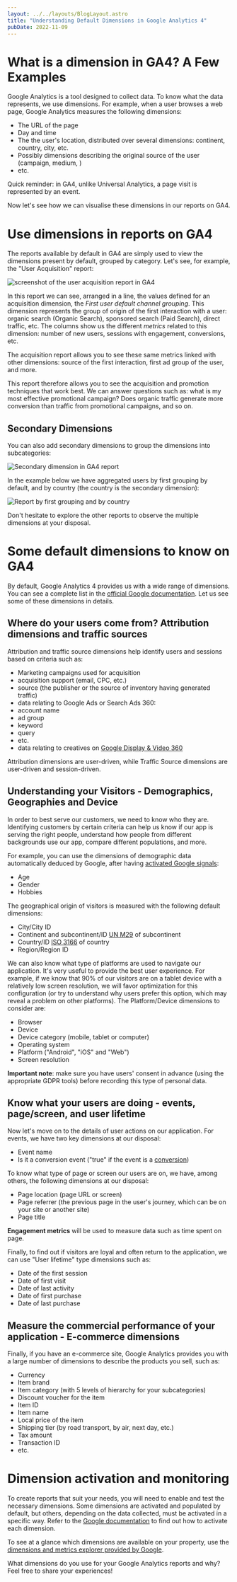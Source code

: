 ---
layout: ../../layouts/BlogLayout.astro
title: "Understanding Default Dimensions in Google Analytics 4"
pubDate: 2022-11-09
---

# What is a dimension in GA4? A Few Examples

Google Analytics is a tool designed to collect data. To know what the data represents, we use dimensions.
For example, when a user browses a web page, Google Analytics measures the following dimensions:
- The URL of the page
- Day and time
- The the user's location, distributed over several dimensions: continent, country, city, etc.
- Possibly dimensions describing the original source of the user (campaign, medium, )
- etc.

Quick reminder: in GA4, unlike Universal Analytics, a page visit is represented by an event.

Now let's see how we can visualise these dimensions in our reports on GA4.

# Use dimensions in reports on GA4

The reports available by default in GA4 are simply used to view the dimensions present by default, grouped by category. Let's see, for example, the "User Acquisition" report:

![screenshot of the user acquisition report in GA4](../../images/user-acquisition-ga4.png)

In this report we can see, arranged in a line, the values defined for an acquisition dimension, the *First user default channel grouping*. This dimension represents the group of origin of the first interaction with a user: organic search (Organic Search), sponsored search (Paid Search), direct traffic, etc.
The columns show us the different *metrics* related to this dimension: number of new users, sessions with engagement, conversions, etc. 

The acquisition report allows you to see these same metrics linked with other dimensions: source of the first interaction, first ad group of the user, and more.

This report therefore allows you to see the acquisition and promotion techniques that work best. We can answer questions such as: what is my most effective promotional campaign? Does organic traffic generate more conversion than traffic from promotional campaigns, and so on.

## Secondary Dimensions

You can also add secondary dimensions to group the dimensions into subcategories:

![Secondary dimension in GA4 report](../../images/secondary-dimension-ga4.png)

In the example below we have aggregated users by first grouping by default, and by country (the country is the secondary dimension):

![Report by first grouping and by country](../../images/grouping-country-ga4.png)

Don't hesitate to explore the other reports to observe the multiple dimensions at your disposal.

# Some default dimensions to know on GA4

By default, Google Analytics 4 provides us with a wide range of dimensions. You can see a complete list in the [official Google documentation](https://support.google.com/analytics/answer/9143382).
Let us see some of these dimensions in details.

## Where do your users come from? Attribution dimensions and traffic sources

Attribution and traffic source dimensions help identify users and sessions based on criteria such as:
- Marketing campaigns used for acquisition
- acquisition support (email, CPC, etc.)
- source (the publisher or the source of inventory having generated traffic)
- data relating to Google Ads or Search Ads 360:
- account name
- ad group
- keyword
- query
- etc.
- data relating to creatives on [Google Display & Video 360](https://support.google.com/displayvideo#topic=9059505)

Attribution dimensions are user-driven, while Traffic Source dimensions are user-driven and session-driven.

## Understanding your Visitors - Demographics, Geographies and Device

In order to best serve our customers, we need to know who they are. Identifying customers by certain criteria can help us know if our app is serving the right people, understand how people from different backgrounds use our app, compare different populations, and more.

For example, you can use the dimensions of demographic data automatically deduced by Google, after having [activated Google signals](https://support.google.com/analytics/answer/7532985):

- Age
- Gender
- Hobbies

The geographical origin of visitors is measured with the following default dimensions:

- City/City ID
- Continent and subcontinent/ID [UN M29](https://en.wikipedia.org/wiki/UN_M49) of subcontinent
- Country/ID [ISO 3166](https://en.wikipedia.org/wiki/ISO_3166) of country
- Region/Region ID

We can also know what type of platforms are used to navigate our application. It's very useful to provide the best user experience. For example, if we know that 90% of our visitors are on a tablet device with a relatively low screen resolution, we will favor optimization for this configuration (or try to understand why users prefer this option, which may reveal a problem on other platforms).
The Platform/Device dimensions to consider are:

- Browser
- Device
- Device category (mobile, tablet or computer)
- Operating system
- Platform ("Android", "iOS" and "Web")
- Screen resolution

**Important note**: make sure you have users' consent in advance (using the appropriate GDPR tools) before recording this type of personal data.

## Know what your users are doing - events, page/screen, and user lifetime

Now let's move on to the details of user actions on our application.
For events, we have two key dimensions at our disposal:

- Event name
- Is it a conversion event ("true" if the event is a [conversion](https://support.google.com/analytics/answer/9267568))

To know what type of page or screen our users are on, we have, among others, the following dimensions at our disposal:

- Page location (page URL or screen)
- Page referrer (the previous page in the user's journey, which can be on your site or another site)
- Page title

**Engagement metrics** will be used to measure data such as time spent on page.

Finally, to find out if visitors are loyal and often return to the application, we can use "User lifetime" type dimensions such as:

- Date of the first session
- Date of first visit
- Date of last activity
- Date of first purchase
- Date of last purchase

## Measure the commercial performance of your application - E-commerce dimensions

Finally, if you have an e-commerce site, Google Analytics provides you with a large number of dimensions to describe the products you sell, such as:
- Currency
- Item brand
- Item category (with 5 levels of hierarchy for your subcategories)
- Discount voucher for the item
- Item ID
- Item name
- Local price of the item
- Shipping tier	(by road transport, by air, next day, etc.)
- Tax amount
- Transaction ID
- etc.

# Dimension activation and monitoring

To create reports that suit your needs, you will need to enable and test the necessary dimensions. Some dimensions are activated and populated by default, but others, depending on the data collected, must be activated in a specific way.
Refer to the [Google documentation](https://support.google.com/analytics/answer/9143382?hl=fr) to find out how to activate each dimension.

To see at a glance which dimensions are available on your property, use the [dimensions and metrics explorer provided by Google](https://ga-dev-tools.web.app/ga4/dimensions-metrics-explorer/).

What dimensions do you use for your Google Analytics reports and why? Feel free to share your experiences!